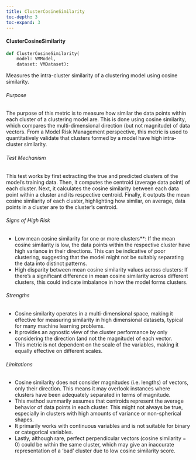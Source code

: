 ```yaml
---
title: ClusterCosineSimilarity
toc-depth: 3
toc-expand: 3
---
```






 
#### ClusterCosineSimilarity

```python
def ClusterCosineSimilarity(
    model: VMModel,
    dataset: VMDataset):
```

Measures the intra-cluster similarity of a clustering model using cosine similarity.

###### Purpose

The purpose of this metric is to measure how similar the data points within each cluster of a clustering model are.
This is done using cosine similarity, which compares the multi-dimensional direction (but not magnitude) of data
vectors. From a Model Risk Management perspective, this metric is used to quantitatively validate that clusters
formed by a model have high intra-cluster similarity.

###### Test Mechanism

This test works by first extracting the true and predicted clusters of the model's training data. Then, it computes
the centroid (average data point) of each cluster. Next, it calculates the cosine similarity between each data
point within a cluster and its respective centroid. Finally, it outputs the mean cosine similarity of each cluster,
highlighting how similar, on average, data points in a cluster are to the cluster's centroid.

###### Signs of High Risk

- Low mean cosine similarity for one or more clusters**: If the mean cosine similarity is low, the data points within
the respective cluster have high variance in their directions. This can be indicative of poor clustering,
suggesting that the model might not be suitably separating the data into distinct patterns.
- High disparity between mean cosine similarity values across clusters: If there's a significant difference in mean
cosine similarity across different clusters, this could indicate imbalance in how the model forms clusters.

###### Strengths

- Cosine similarity operates in a multi-dimensional space, making it effective for measuring similarity in high
dimensional datasets, typical for many machine learning problems.
- It provides an agnostic view of the cluster performance by only considering the direction (and not the magnitude)
of each vector.
- This metric is not dependent on the scale of the variables, making it equally effective on different scales.

###### Limitations

- Cosine similarity does not consider magnitudes (i.e. lengths) of vectors, only their direction. This means it may
overlook instances where clusters have been adequately separated in terms of magnitude.
- This method summarily assumes that centroids represent the average behavior of data points in each cluster. This
might not always be true, especially in clusters with high amounts of variance or non-spherical shapes.
- It primarily works with continuous variables and is not suitable for binary or categorical variables.
- Lastly, although rare, perfect perpendicular vectors (cosine similarity = 0) could be within the same cluster,
which may give an inaccurate representation of a 'bad' cluster due to low cosine similarity score.




 